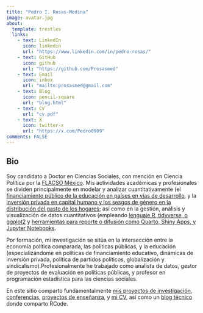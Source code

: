 ```yaml
---
title: "Pedro I. Rosas-Medina"
image: avatar.jpg
about:
  template: trestles
  links:
    - text: LinkedIn
      icon: linkedin
      url: "https://www.linkedin.com/in/pedro-rosas/"
    - text: GitHub
      icon: github
      url: "https://github.com/Prosasmed"
    - text: Email
      icon: inbox
      url: "mailto:prosasmed@gmail.com"
    - text: Blog
      icon: pencil-square
      url: "blog.html"
    - text: CV
      url: "cv.pdf"
    - text: X
      icon: twitter-x
      url: "https://x.com/Pedro0909"
comments: FALSE
---
```

::: {.column-page}

## Bio

Soy candidato a Doctor en Ciencias Sociales, con mención en Ciencia Política por la [FLACSO México](https://www.flacso.edu.mx). Mis actividades académicas y profesionales se dividen principalmente en modelar y analizar cuantitativamente 
(el [financiamiento público de la educación en países en vías de desarrollo](https://github.com/Prosasmed/tesis_flacso.git), y la 
[inversión privada en capital humano y los sesgos de género en la distribución del gasto de los hogares](https://github.com/Prosasmed/gasto_eduprivado_M-xico.git); así como en la gestión, análisis y visualización de datos cuantitativos (empleando
[lenguaje R, tidyverse, o ggplot2](blog.html) y
[herramientas para reporte o difusión como Quarto, Shiny Apps, y Jupyter Notebooks](https://prosasmed.github.io/usaer_dashboard/).

Por formación, mi investigación se sitúa en la intersección entre la economía política comparada, las políticas públicas, y la educación (especializándome en políticas de financiamiento educativo, dinámicas de inversión privada, política de partidos políticos, globalización y sindicalismo).Profesionalmente he trabajado como analista de datos, gestor de proyectos de evaluación en políticas públicas, y profesor en programación estadística para las ciencias sociales.

En este sitio comparto fundamentalmente [mis proyectos de investigación](papers), [conferencias](talks), [proyectos de enseñanza](teaching), y [mi CV](cv.pdf), así como un [blog técnico](blog.html) donde comparto RCode.
:::